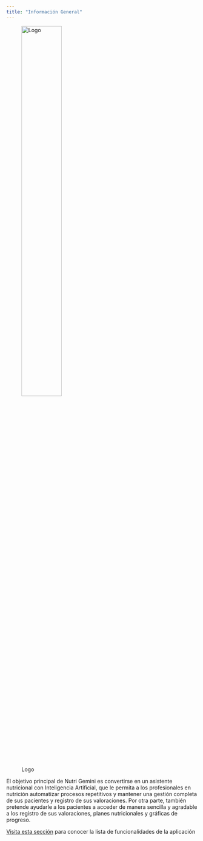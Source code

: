 ```yaml
---
title: "Información General"
---
```


![Logo](./recursos/logo.png){fig-align="left" width=50%}

El objetivo principal de Nutri Gemini es convertirse en un asistente nutricional con Inteligencia Artificial, que le permita a los profesionales en nutrición automatizar procesos repetitivos y mantener una gestión completa de sus pacientes y registro de sus valoraciones. Por otra parte, también pretende ayudarle a los pacientes a acceder de manera sencilla y agradable a los registro de sus valoraciones, planes nutricionales y gráficas de progreso.

[Visita esta sección](../funcionalidades/index.qmd) para conocer la lista de funcionalidades de la aplicación
